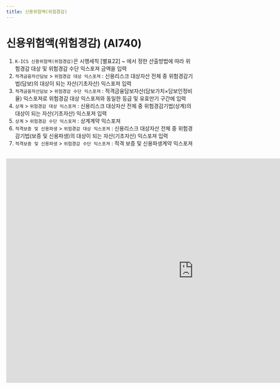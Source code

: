 ```yaml
---
title: 신용위험액(위험경감)
---
```

# 신용위험액(위험경감) (AI740)

<Accordion multiple activeIndex={[]}>
<AccordionTab header="[작성 요령]">

 1. `K-ICS 신용위험액(위험경감)`은 시행세칙 [별표22] <OverlayDemo id ="451"/> ~ <OverlayDemo id ="453"/>에서 정한 산출방법에 따라 위험경감 대상 및 위험경감 수단 익스포져 금액을 입력
 2. `적격금융자산담보` \> `위험경감 대상 익스포져` : 신용리스크 대상자산 전체 중 위험경감기법(담보)의 대상이 되는 자산(기초자산) 익스포져 입력
 3. `적격금융자산담보` \> `위험경감 수단 익스포져` : 적격금융담보자산(담보가치×담보인정비율) 익스포져로 위험경감 대상 익스포져와 동일한 등급 및 유효만기 구간에 입력
 4. `상계` \> `위험경감 대상 익스포져` : 신용리스크 대상자산 전체 중 위험경감기법(상계)의 대상이 되는 자산(기초자산) 익스포져 입력
 5. `상계` \> `위험경감 수단 익스포져` : 상계계약 익스포져
 6. `적격보증 및 신용파생` \> `위험경감 대상 익스포져` : 신용리스크 대상자산 전체 중 위험경감기법(보증 및 신용파생)의 대상이 되는 자산(기초자산) 익스포져 입력
 7. `적격보증 및 신용파생` \> `위험경감 수단 익스포져` : 적격 보증 및 신용파생계약 익스포져

</AccordionTab>
</Accordion>

<br/>

<iframe width="1000" height="600" frameBorder="0" scrolling="no"
src="https://onedrive.live.com/embed?resid=AB5F66CE0CF8D024%2116554&authkey=%21ACzRWZavyE-79hc&em=2
&AllowTyping=True
&wdAllowInteractivity=False&ActiveCell='6-3'!F10&Item='6-3'!A7:AM391
&wdHideGridlines=True
&wdDownloadButton=False
&waccluster=PSG3">
</iframe>
